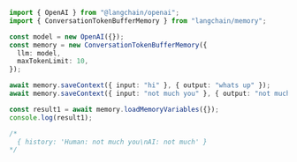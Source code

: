 ```typescript
import { OpenAI } from "@langchain/openai";
import { ConversationTokenBufferMemory } from "langchain/memory";

const model = new OpenAI({});
const memory = new ConversationTokenBufferMemory({
  llm: model,
  maxTokenLimit: 10,
});

await memory.saveContext({ input: "hi" }, { output: "whats up" });
await memory.saveContext({ input: "not much you" }, { output: "not much" });

const result1 = await memory.loadMemoryVariables({});
console.log(result1);

/*
  { history: 'Human: not much you\nAI: not much' }
*/
```